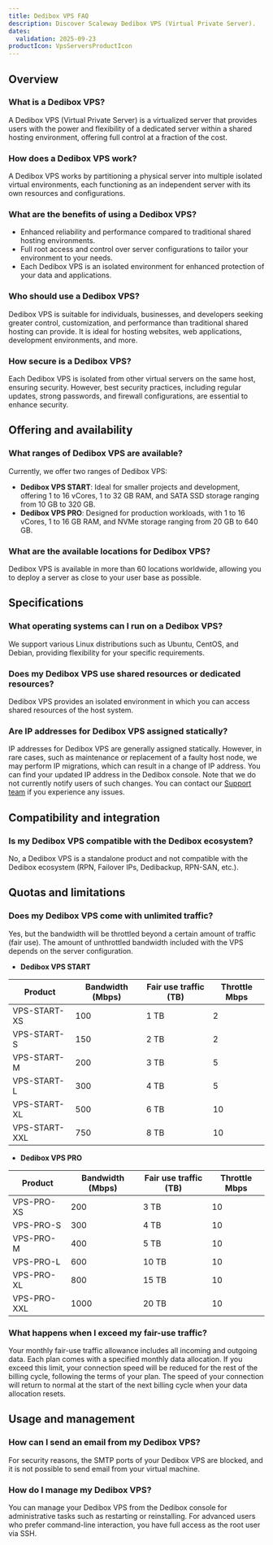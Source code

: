 ```yaml
---
title: Dedibox VPS FAQ
description: Discover Scaleway Dedibox VPS (Virtual Private Server).
dates:
  validation: 2025-09-23
productIcon: VpsServersProductIcon
---
```


## Overview

### What is a Dedibox VPS?
A Dedibox VPS (Virtual Private Server) is a virtualized server that provides users with the power and flexibility of a dedicated server within a shared hosting environment, offering full control at a fraction of the cost.

### How does a Dedibox VPS work?
A Dedibox VPS works by partitioning a physical server into multiple isolated virtual environments, each functioning as an independent server with its own resources and configurations.

### What are the benefits of using a Dedibox VPS?
* Enhanced reliability and performance compared to traditional shared hosting environments.
* Full root access and control over server configurations to tailor your environment to your needs.
* Each Dedibox VPS is an isolated environment for enhanced protection of your data and applications.

### Who should use a Dedibox VPS?
Dedibox VPS is suitable for individuals, businesses, and developers seeking greater control, customization, and performance than traditional shared hosting can provide.
It is ideal for hosting websites, web applications, development environments, and more.

### How secure is a Dedibox VPS?
Each Dedibox VPS is isolated from other virtual servers on the same host, ensuring security. However, best security practices, including regular updates, strong passwords, and firewall configurations, are essential to enhance security.

## Offering and availability

### What ranges of Dedibox VPS are available?
Currently, we offer two ranges of Dedibox VPS:
 * **Dedibox VPS START**: Ideal for smaller projects and development, offering 1 to 16 vCores, 1 to 32 GB RAM, and SATA SSD storage ranging from 10 GB to 320 GB.
 * **Dedibox VPS PRO**: Designed for production workloads, with 1 to 16 vCores, 1 to 16 GB RAM, and NVMe storage ranging from 20 GB to 640 GB.

### What are the available locations for Dedibox VPS?
Dedibox VPS is available in more than 60 locations worldwide, allowing you to deploy a server as close to your user base as possible.

## Specifications

### What operating systems can I run on a Dedibox VPS?
We support various Linux distributions such as Ubuntu, CentOS, and Debian, providing flexibility for your specific requirements.

### Does my Dedibox VPS use shared resources or dedicated resources?
Dedibox VPS provides an isolated environment in which you can access shared resources of the host system.

### Are IP addresses for Dedibox VPS assigned statically?
IP addresses for Dedibox VPS are generally assigned statically. However, in rare cases, such as maintenance or replacement of a faulty host node, we may perform IP migrations, which can result in a change of IP address.
You can find your updated IP address in the Dedibox console. Note that we do not currently notify users of such changes. You can contact our [Support team](https://account.scaleway.com/?service=dediboxen/assistance/commercial) if you experience any issues.

## Compatibility and integration

### Is my Dedibox VPS compatible with the Dedibox ecosystem?
No, a Dedibox VPS is a standalone product and not compatible with the Dedibox ecosystem (RPN, Failover IPs, Dedibackup, RPN-SAN, etc.).

## Quotas and limitations

### Does my Dedibox VPS come with unlimited traffic?
Yes, but the bandwidth will be throttled beyond a certain amount of traffic (fair use).
The amount of unthrottled bandwidth included with the VPS depends on the server configuration.

* **Dedibox VPS START**

| Product               | Bandwidth (Mbps) | Fair use traffic (TB) | Throttle Mbps |
|-----------------------|------------------|-----------------------|---------------|
| VPS-START-XS          | 100              | 1 TB                  | 2             |
| VPS-START-S           | 150              | 2 TB                  | 2             |
| VPS-START-M           | 200              | 3 TB                  | 5             |
| VPS-START-L           | 300              | 4 TB                  | 5             |
| VPS-START-XL          | 500              | 6 TB                  | 10            |
| VPS-START-XXL         | 750              | 8 TB                  | 10            |

* **Dedibox VPS PRO**

| Product             | Bandwidth (Mbps)  | Fair use traffic (TB) | Throttle Mbps |
|---------------------|-------------------|-----------------------|---------------|
| VPS-PRO-XS          | 200               | 3 TB                  | 10            |
| VPS-PRO-S           | 300               | 4 TB                  | 10            |
| VPS-PRO-M           | 400               | 5 TB                  | 10            |
| VPS-PRO-L           | 600               | 10 TB                 | 10            |
| VPS-PRO-XL          | 800               | 15 TB                 | 10            |
| VPS-PRO-XXL         | 1000              | 20 TB                 | 10            |


### What happens when I exceed my fair-use traffic?
Your monthly fair-use traffic allowance includes all incoming and outgoing data. Each plan comes with a specified monthly data allocation.
If you exceed this limit, your connection speed will be reduced for the rest of the billing cycle, following the terms of your plan.
The speed of your connection will return to normal at the start of the next billing cycle when your data allocation resets.

## Usage and management

### How can I send an email from my Dedibox VPS?
For security reasons, the SMTP ports of your Dedibox VPS are blocked, and it is not possible to send email from your virtual machine.

### How do I manage my Dedibox VPS?
You can manage your Dedibox VPS from the Dedibox console for administrative tasks such as restarting or reinstalling. For advanced users who prefer command-line interaction, you have full access as the root user via SSH.
